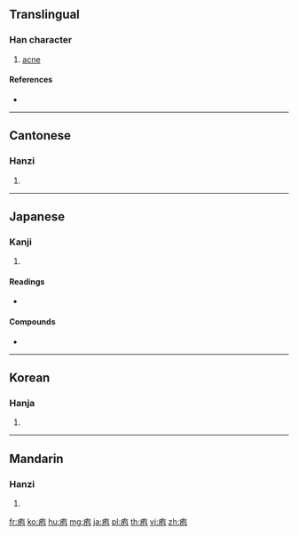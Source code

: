 {{character info/new}}
{{also|皰}}
==Translingual==

===Han character===
{{Han char|rn=104|rad=疒|as=05|sn=10|four=|canj=KPRU|ids=⿸疒包}}

# [[acne]]

====References====
* {{Han ref|kx=0770.210|dkj=22082|dj=1180.250|hdz=42668.150|uh=75B1|ud=30129}}

----

==Cantonese==

===Hanzi===
{{yue-hanzi|jyut=paau3|y=paau3|tra=皰}}

# {{defn|lang=yue|sort=疒05}}

----

==Japanese==

===Kanji===
{{ja-kanji|grade=|rs=疒05}}

# {{defn|lang=ja|sort=疒05}}

====Readings====
* {{ja-readings|goon=[[ひょう]] (hyō), [[びょう]] (byō)|kanon=[[ほう]] (hō)|kun=[[もがさ]] (mogasa), [[にきび]] (nikibi)}}

====Compounds====
* {{ja-r|水疱|すいほう}}

----

==Korean==

===Hanja===
{{ko-hanja|hangeul=포|eumhun=|rv=po|mr=p'o|y=pho}}

# {{defn|lang=ko|sort=疒05}}

----

==Mandarin==

===Hanzi===
{{cmn-hanzi|tra=皰|pin=[[pào]] ([[pao4]])|wg=p'ao<sup>4</sup>}}

# {{defn|lang=cmn|sort=疒05}}

[[fr:疱]]
[[ko:疱]]
[[hu:疱]]
[[mg:疱]]
[[ja:疱]]
[[pl:疱]]
[[th:疱]]
[[vi:疱]]
[[zh:疱]]